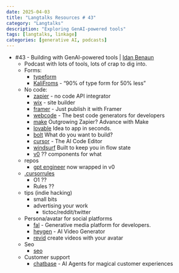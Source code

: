 ```yaml
---
date: 2025-04-03
title: "Langtalks Resources # 43"
category: "Langtalks"
description: "Exploring GenAI-powered tools"
tags: [langtalks, linkage]
categories: [generative AI, podcasts]
---
```


- #43 - Building with GenAI-powered tools | [Idan Benaun](https://www.linkedin.com/in/idan-benaun-824a0759)
    - Podcast with lots of tools, lots of crap to dig into.
    - Forms:
        - [typeform](typeform.com)
        - [KaliFroms](https://kaliforms.com/) - "90% of type form for 50% less"
    - No code: 
        - [zapier](zapier.com) - no code API integrator
        - [wix](https://www.wix.com/builder/no-code) -  site builder
        - [framer](https://www.framer.com/) - Just publish it with Framer
        - [webcode](https://webcode.tools/) - The best code generators for developers 
        - [make](https://www.make.com) Outgrowing Zapier? Advance with Make
        - [lovable](https://lovable.dev) Idea to app in seconds.
        - [bolt](https://bolt.new/) What do you want to build?
        - [cursor](https://www.cursor.com/) - The AI Code Editor
        - [windsurf](https://codeium.com/windsurf) Built to keep you in flow state
        - [v0](https://v0.dev/) ?? components for what
    - repos
        - [gpt engineer](https://github.com/AntonOsika/gpt-engineer) now wrapped in v0
    - [.cursorrules](https://github.com/PatrickJS/awesome-cursorrules)
        - O1 ?? 
        - Rules ??
    - tips (indie hacking)
        - small bits
        - advertising your work 
            - tictoc/reddit/twitter
    - Persona/avatar for social platforms
        - [fal](https://fal.ai/) - Generative media platform for developers.
        - [heygen](https://www.heygen.com/) - AI Video Generator
        - [revid](https://www.revid.ai/) create videos with your avatar
    - Seo
        - [seo](http://seobot.ai)
    - Customer support
        - [chatbase](http://chatbase.co) - AI Agents for magical customer experiences


